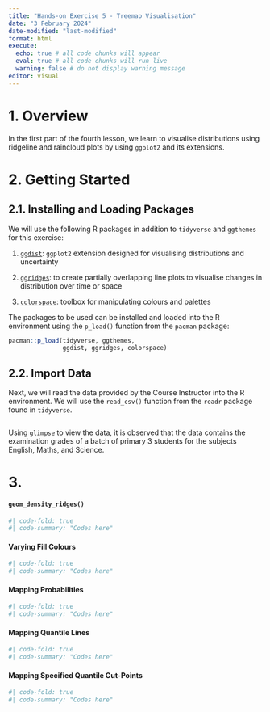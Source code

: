 ```yaml
---
title: "Hands-on Exercise 5 - Treemap Visualisation"
date: "3 February 2024"
date-modified: "last-modified"
format: html
execute: 
  echo: true # all code chunks will appear
  eval: true # all code chunks will run live
  warning: false # do not display warning message
editor: visual
---
```



# 1. Overview

In the first part of the fourth lesson, we learn to visualise distributions using ridgeline and raincloud plots by using `ggplot2` and its extensions.

# 2. Getting Started

## 2.1. Installing and Loading Packages

We will use the following R packages in addition to `tidyverse` and `ggthemes` for this exercise:

1.  [`ggdist`](https://mjskay.github.io/ggdist): `ggplot2` extension designed for visualising distributions and uncertainty

2.  [`ggridges`](https://wilkelab.org/ggridges): to create partially overlapping line plots to visualise changes in distribution over time or space

3.  [`colorspace`](https://cran.r-project.org/web/packages/colorspace/vignettes/colorspace): toolbox for manipulating colours and palettes

The packages to be used can be installed and loaded into the R environment using the `p_load()` function from the `pacman` package:

```r
pacman::p_load(tidyverse, ggthemes, 
               ggdist, ggridges, colorspace)
```

## 2.2. Import Data

Next, we will read the data provided by the Course Instructor into the R environment. We will use the `read_csv()` function from the `readr` package found in `tidyverse`.

```r

```

Using `glimpse` to view the data, it is observed that the data contains the examination grades of a batch of primary 3 students for the subjects English, Maths, and Science.

# 3. 

::: panel-tabset
#### `geom_density_ridges()`

```r
#| code-fold: true
#| code-summary: "Codes here"

```

#### Varying Fill Colours


```r
#| code-fold: true
#| code-summary: "Codes here"


```

#### Mapping Probabilities


```r
#| code-fold: true
#| code-summary: "Codes here"


```

#### Mapping Quantile Lines


```r
#| code-fold: true
#| code-summary: "Codes here"


```

#### Mapping Specified Quantile Cut-Points



```r
#| code-fold: true
#| code-summary: "Codes here"

```
:::